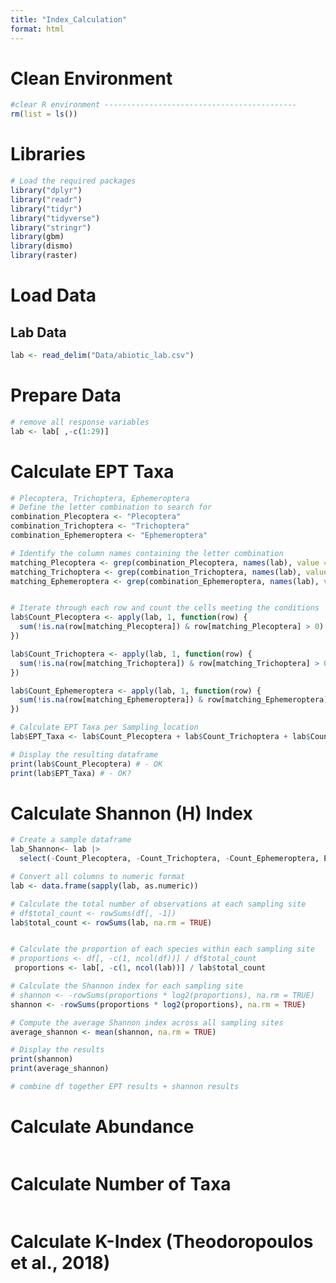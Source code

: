 ```yaml
---
title: "Index_Calculation"
format: html
---
```


# Clean Environment
```r
#clear R environment -------------------------------------------
rm(list = ls())
```


# Libraries 
```r

# Load the required packages
library("dplyr")
library("readr")
library("tidyr")
library("tidyverse")
library("stringr")
library(gbm)
library(dismo)
library(raster)
```

# Load Data
## Lab Data
```r
lab <- read_delim("Data/abiotic_lab.csv")
```

# Prepare Data 
```r
# remove all response variables
lab <- lab[ ,-c(1:29)]
```

# Calculate EPT Taxa 
```r
# Plecoptera, Trichoptera, Ephemeroptera
# Define the letter combination to search for
combination_Plecoptera <- "Plecoptera"
combination_Trichoptera <- "Trichoptera"
combination_Ephemeroptera <- "Ephemeroptera"

# Identify the column names containing the letter combination
matching_Plecoptera <- grep(combination_Plecoptera, names(lab), value = TRUE)
matching_Trichoptera <- grep(combination_Trichoptera, names(lab), value = TRUE)
matching_Ephemeroptera <- grep(combination_Ephemeroptera, names(lab), value = TRUE)


# Iterate through each row and count the cells meeting the conditions
lab$Count_Plecoptera <- apply(lab, 1, function(row) {
  sum(!is.na(row[matching_Plecoptera]) & row[matching_Plecoptera] > 0)
})

lab$Count_Trichoptera <- apply(lab, 1, function(row) {
  sum(!is.na(row[matching_Trichoptera]) & row[matching_Trichoptera] > 0)
})

lab$Count_Ephemeroptera <- apply(lab, 1, function(row) {
  sum(!is.na(row[matching_Ephemeroptera]) & row[matching_Ephemeroptera] > 0)
})

# Calculate EPT Taxa per Sampling_location 
lab$EPT_Taxa <- lab$Count_Plecoptera + lab$Count_Trichoptera + lab$Count_Ephemeroptera

# Display the resulting dataframe
print(lab$Count_Plecoptera) # - OK
print(lab$EPT_Taxa) # - OK?
```

# Calculate Shannon (H) Index 
```r
# Create a sample dataframe
lab_Shannon<- lab |>
  select(-Count_Plecoptera, -Count_Trichoptera, -Count_Ephemeroptera, EPT_Taxa)

# Convert all columns to numeric format
lab <- data.frame(sapply(lab, as.numeric))

# Calculate the total number of observations at each sampling site
# df$total_count <- rowSums(df[, -1])
lab$total_count <- rowSums(lab, na.rm = TRUE)


# Calculate the proportion of each species within each sampling site
# proportions <- df[, -c(1, ncol(df))] / df$total_count
 proportions <- lab[, -c(1, ncol(lab))] / lab$total_count

# Calculate the Shannon index for each sampling site
# shannon <- -rowSums(proportions * log2(proportions), na.rm = TRUE)
shannon <- -rowSums(proportions * log2(proportions), na.rm = TRUE)

# Compute the average Shannon index across all sampling sites
average_shannon <- mean(shannon, na.rm = TRUE)

# Display the results
print(shannon)
print(average_shannon)

# combine df together EPT results + shannon results 
```

# Calculate Abundance 
```r

```

# Calculate Number of Taxa 
```r

```

# Calculate K-Index (Theodoropoulos et al., 2018)